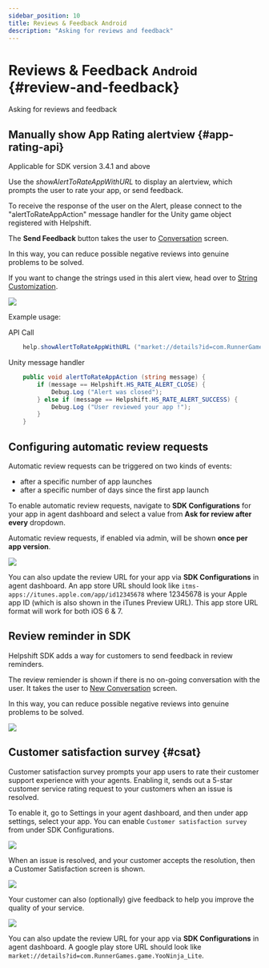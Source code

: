 ```yaml
---
sidebar_position: 10
title: Reviews & Feedback Android
description: "Asking for reviews and feedback"
---
```




# Reviews & Feedback <small>Android</small> {#review-and-feedback}

<Intro>

Asking for reviews and feedback


</Intro>

## Manually show App Rating alertview {#app-rating-api}

<Admonition type="info" title="Note">

Applicable for SDK version 3.4.1 and above

</Admonition>


Use the *showAlertToRateAppWithURL* to display an alertview, which prompts the user to rate your app, or send feedback.

To receive the response of the user on the Alert, please connect to the "alertToRateAppAction" message handler for the Unity game object registered with Helpshift.

The **Send Feedback** button takes the user to [Conversation](/unity/support-tools-android#conversation-view) screen.

In this way, you can reduce possible negative reviews into genuine problems to be solved.

If you want to change the strings used in this alert view, head over to [String Customization](/android/string-customization/).

![](/static/books/android/review-reminder.png)

Example usage:

API Call
```csharp
    help.showAlertToRateAppWithURL ("market://details?id=com.RunnerGames.game.YooNinja_Lite");
```

Unity message handler
```csharp
    public void alertToRateAppAction (string message) {
        if (message == Helpshift.HS_RATE_ALERT_CLOSE) {
            Debug.Log ("Alert was closed");
        } else if (message == Helpshift.HS_RATE_ALERT_SUCCESS) {
            Debug.Log ("User reviewed your app !");
        }
    }
```

## Configuring automatic review requests
Automatic review requests can be triggered on two kinds of events:

* after a specific number of app launches
* after a specific number of days since the first app launch

To enable automatic review requests, navigate to **SDK Configurations** for your app in agent dashboard and select a value from **Ask for review after every** dropdown.

Automatic review requests, if enabled via admin, will be shown **once per app version**.

<Image src="/static/books/android/review-settings.jpg"  width="major" /> 


<Admonition type="info" title="Note">

You can also update the review URL for your app via **SDK Configurations** in agent dashboard.
An app store URL should look like `itms-apps://itunes.apple.com/app/id12345678` where 12345678 is your Apple app ID (which is also shown in the iTunes Preview URL).
This app store URL format will work for both iOS 6 & 7.

</Admonition>


## Review reminder in SDK

Helpshift SDK adds a way for customers to send feedback in review reminders.

The review remiender is shown if there is no on-going conversation with the user. It takes the user to [New Conversation](/unity/support-tools-android#conversation-view) screen.

In this way, you can reduce possible negative reviews into genuine problems to be solved.

![](/static/books/android/review-reminder.png)

## Customer satisfaction survey {#csat}

Customer satisfaction survey prompts your app users to rate their customer support experience with your agents. Enabling it, sends out a 5-star customer service rating request to your customers when an issue is resolved.

To enable it, go to Settings in your agent dashboard, and then under app settings, select your app. You can enable `Customer satisfaction survey` from under SDK Configurations.

<Image src="/static/books/android/review-settings.jpg"  width="major" /> 

When an issue is resolved, and your customer accepts the resolution, then a Customer Satisfaction screen is shown.

![](/static/books/android/csat-android.png)

Your customer can also (optionally) give feedback to help you improve the quality of your service.

![](/static/books/android/csat-service-rating.png)



<Admonition type="info" title="Note">

You can also update the review URL for your app via **SDK Configurations** in agent dashboard.
A google play store URL should look like `market://details?id=com.RunnerGames.game.YooNinja_Lite`.

</Admonition>
